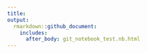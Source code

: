 ```yaml
---
title:
output: 
  rmarkdown::github_document:
    includes:
      after_body: git_notebook_test.nb.html
---
```

